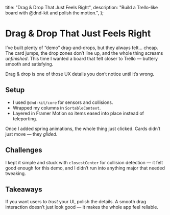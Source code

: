 
  title: "Drag & Drop That Just Feels Right",
  description: "Build a Trello-like board with @dnd-kit and polish the motion.",
};

# Drag & Drop That Just Feels Right

I’ve built plenty of “demo” drag-and-drops, but they always felt… cheap. The card jumps, the drop zones don’t line up, and the whole thing screams _unfinished_. This time I wanted a board that felt closer to Trello — buttery smooth and satisfying.

<Callout type="note">
  Drag & drop is one of those UX details you don’t notice until it’s wrong.
</Callout>

## Setup

- I used `@dnd-kit/core` for sensors and collisions.
- Wrapped my columns in `SortableContext`.
- Layered in Framer Motion so items eased into place instead of teleporting.

Once I added spring animations, the whole thing just clicked. Cards didn’t just move — they _glided_.

## Challenges

I kept it simple and stuck with `closestCenter` for collision detection — it felt good enough for this demo, and I didn’t run into anything major that needed tweaking.

## Takeaways

If you want users to _trust_ your UI, polish the details. A smooth drag interaction doesn’t just look good — it makes the whole app feel reliable.

<Demo />
